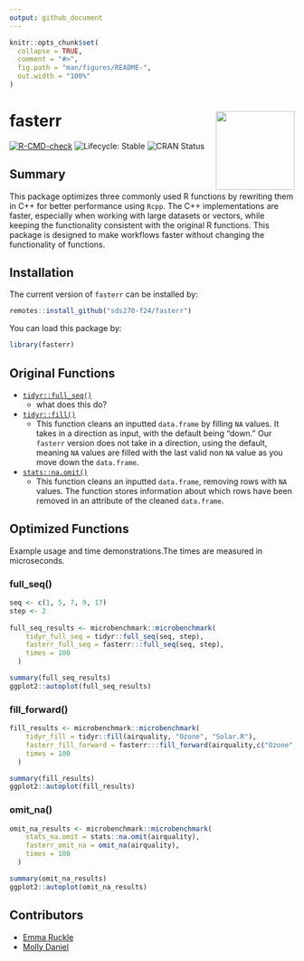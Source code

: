 ```yaml
---
output: github_document
---
```


<!-- README.md is generated from README.Rmd. Please edit that file -->

```r
knitr::opts_chunk$set(
  collapse = TRUE,
  comment = "#>",
  fig.path = "man/figures/README-",
  out.width = "100%"
)
```

# fasterr <img src='data-raw/fasterr.png' align="right" height="139"/>

<!-- badges: start -->

[![R-CMD-check](https://github.com/sds270-f24/fasterr/actions/workflows/R-CMD-check.yaml/badge.svg)](https://github.com/sds270-f24/fasterr/actions/workflows/R-CMD-check.yaml)
![Lifecycle: Stable](https://img.shields.io/badge/lifecycle-stable-brightgreen)
![CRAN Status](https://img.shields.io/badge/cran-not%20yet%20accepted-lightgrey)



<!-- badges: end -->

## Summary

This package optimizes three commonly used R functions by rewriting them in C++ for better performance using `Rcpp`. The C++ implementations are faster, especially when working with large datasets or vectors, while keeping the functionality consistent with the original R functions. This package is designed to make workflows faster without changing the functionality of functions. 

## Installation

The current version of `fasterr` can be installed by:
```r
remotes::install_github("sds270-f24/fasterr")
```

You can load this package by:

```r
library(fasterr)
```


## Original Functions
- [`tidyr::full_seq()`](https://tidyr.tidyverse.org/reference/full_seq.html)
  - what does this do?
- [`tidyr::fill()`](https://tidyr.tidyverse.org/reference/fill.html)
  - This function cleans an inputted `data.frame` by filling `NA` values. It takes in a direction as input, with the default being "down." Our `fasterr` version does not take in a direction, using the default, meaning `NA` values are filled with the last valid non `NA` value as you move down the `data.frame`.
- [`stats::na.omit()`](https://www.rdocumentation.org/packages/data.table/versions/1.16.2/topics/na.omit.data.table)
  - This function cleans an inputted `data.frame`, removing rows with `NA` values. The function stores information about which rows have been removed in an attribute of the cleaned `data.frame`. 

## Optimized Functions

Example usage and time demonstrations.The times are measured in microseconds. 

### full_seq()
```r
seq <- c(1, 5, 7, 9, 17)
step <- 2
    
full_seq_results <- microbenchmark::microbenchmark(
    tidyr_full_seq = tidyr::full_seq(seq, step),
    fasterr_full_seq = fasterr:::full_seq(seq, step),
    times = 100
  )

summary(full_seq_results)
ggplot2::autoplot(full_seq_results)
```

### fill_forward()
```r
fill_results <- microbenchmark::microbenchmark(
    tidyr_fill = tidyr::fill(airquality, "Ozone", "Solar.R"),
    fasterr_fill_forward = fasterr:::fill_forward(airquality,c("Ozone", "Solar.R")),
    times = 100
  )

summary(fill_results)
ggplot2::autoplot(fill_results)
```

### omit_na()
```r
omit_na_results <- microbenchmark::microbenchmark(
    stats_na.omit = stats::na.omit(airquality),
    fasterr_omit_na = omit_na(airquality),
    times = 100
  )

summary(omit_na_results)
ggplot2::autoplot(omit_na_results)
```

## Contributors
- [Emma Ruckle](https://github.com/emruckle)
- [Molly Daniel](https://github.com/mollyd13)